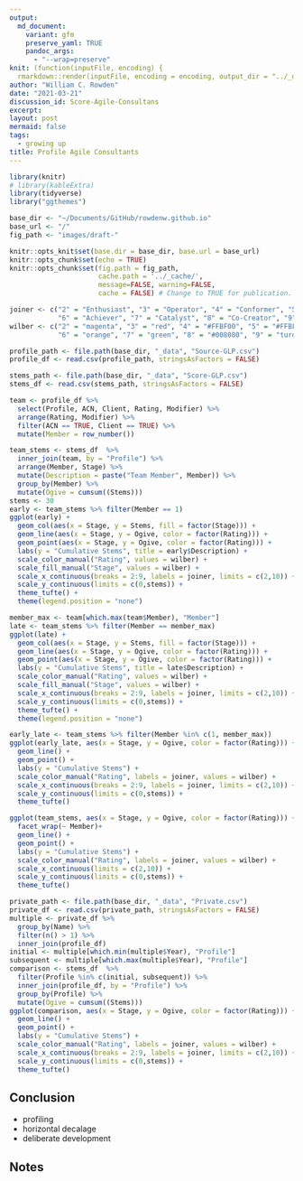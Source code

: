```yaml
---
output:
  md_document:
    variant: gfm
    preserve_yaml: TRUE
    pandoc_args:
      - "--wrap=preserve"
knit: (function(inputFile, encoding) {
  rmarkdown::render(inputFile, encoding = encoding, output_dir = "../_drafts") })
author: "William C. Rowden"
date: "2021-03-21"
discussion_id: Score-Agile-Consultans
excerpt: 
layout: post
mermaid: false
tags:
  - growing up
title: Profile Agile Consultants
---
```


```r
library(knitr)
# library(kableExtra)
library(tidyverse)
library("ggthemes")

base_dir <- "~/Documents/GitHub/rowdenw.github.io"
base_url <- "/"
fig_path <- "images/draft-"

knitr::opts_knit$set(base.dir = base_dir, base.url = base_url)
knitr::opts_chunk$set(echo = TRUE)
knitr::opts_chunk$set(fig.path = fig_path,
                      cache.path = '../_cache/',
                      message=FALSE, warning=FALSE,
                      cache = FALSE) # Change to TRUE for publication.
```

```r
joiner <- c("2" = "Enthusiast", "3" = "Operator", "4" = "Conformer", "5" = "Expert",
            "6" = "Achiever", "7" = "Catalyst", "8" = "Co-Creator", "9" = "Synergist")
wilber <- c("2" = "magenta", "3" = "red", "4" = "#FFBF00", "5" = "#FFBF00",
            "6" = "orange", "7" = "green", "8" = "#008080", "9" = "turquoise")

profile_path <- file.path(base_dir, "_data", "Source-GLP.csv")
profile_df <- read.csv(profile_path, stringsAsFactors = FALSE)

stems_path <- file.path(base_dir, "_data", "Score-GLP.csv")
stems_df <- read.csv(stems_path, stringsAsFactors = FALSE)

team <- profile_df %>%
  select(Profile, ACN, Client, Rating, Modifier) %>%
  arrange(Rating, Modifier) %>%
  filter(ACN == TRUE, Client == TRUE) %>%
  mutate(Member = row_number())

team_stems <- stems_df  %>%
  inner_join(team, by = "Profile") %>%
  arrange(Member, Stage) %>%
  mutate(Description = paste("Team Member", Member)) %>%
  group_by(Member) %>%
  mutate(Ogive = cumsum((Stems)))
stems <- 30
early <- team_stems %>% filter(Member == 1)
ggplot(early) + 
  geom_col(aes(x = Stage, y = Stems, fill = factor(Stage))) +
  geom_line(aes(x = Stage, y = Ogive, color = factor(Rating))) +
  geom_point(aes(x = Stage, y = Ogive, color = factor(Rating))) +
  labs(y = "Cumulative Stems", title = early$Description) +
  scale_color_manual("Rating", values = wilber) +
  scale_fill_manual("Stage", values = wilber) +
  scale_x_continuous(breaks = 2:9, labels = joiner, limits = c(2,10)) +
  scale_y_continuous(limits = c(0,stems)) +
  theme_tufte() +
  theme(legend.position = "none")
```

```r
member_max <- team[which.max(team$Member), "Member"]
late <- team_stems %>% filter(Member == member_max)
ggplot(late) +
  geom_col(aes(x = Stage, y = Stems, fill = factor(Stage))) +
  geom_line(aes(x = Stage, y = Ogive, color = factor(Rating))) +
  geom_point(aes(x = Stage, y = Ogive, color = factor(Rating))) +
  labs(y = "Cumulative Stems", title = late$Description) +
  scale_color_manual("Rating", values = wilber) +
  scale_fill_manual("Stage", values = wilber) +
  scale_x_continuous(breaks = 2:9, labels = joiner, limits = c(2,10)) +
  scale_y_continuous(limits = c(0,stems)) +
  theme_tufte() +
  theme(legend.position = "none")
```

```r
early_late <- team_stems %>% filter(Member %in% c(1, member_max))
ggplot(early_late, aes(x = Stage, y = Ogive, color = factor(Rating))) +
  geom_line() +
  geom_point() +
  labs(y = "Cumulative Stems") +
  scale_color_manual("Rating", labels = joiner, values = wilber) +
  scale_x_continuous(breaks = 2:9, labels = joiner, limits = c(2,10)) +
  scale_y_continuous(limits = c(0,stems)) +
  theme_tufte()
```

```r
ggplot(team_stems, aes(x = Stage, y = Ogive, color = factor(Rating))) +
  facet_wrap(~ Member)+
  geom_line() +
  geom_point() +
  labs(y = "Cumulative Stems") +
  scale_color_manual("Rating", labels = joiner, values = wilber) +
  scale_x_continuous(limits = c(2,10)) +
  scale_y_continuous(limits = c(0,stems)) +
  theme_tufte()
```

```r
private_path <- file.path(base_dir, "_data", "Private.csv")
private_df <- read.csv(private_path, stringsAsFactors = FALSE)
multiple <- private_df %>%
  group_by(Name) %>%
  filter(n() > 1) %>%
  inner_join(profile_df)
initial <- multiple[which.min(multiple$Year), "Profile"]
subsequent <- multiple[which.max(multiple$Year), "Profile"]
comparison <- stems_df  %>%
  filter(Profile %in% c(initial, subsequent)) %>%
  inner_join(profile_df, by = "Profile") %>%
  group_by(Profile) %>%
  mutate(Ogive = cumsum((Stems)))
ggplot(comparison, aes(x = Stage, y = Ogive, color = factor(Rating))) +
  geom_line() +
  geom_point() +
  labs(y = "Cumulative Stems") +
  scale_color_manual("Rating", labels = joiner, values = wilber) +
  scale_x_continuous(breaks = 2:9, labels = joiner, limits = c(2,10)) +
  scale_y_continuous(limits = c(0,stems)) +
  theme_tufte()
```

## Conclusion

* profiling
* horizontal decalage
* deliberate development

## Notes

